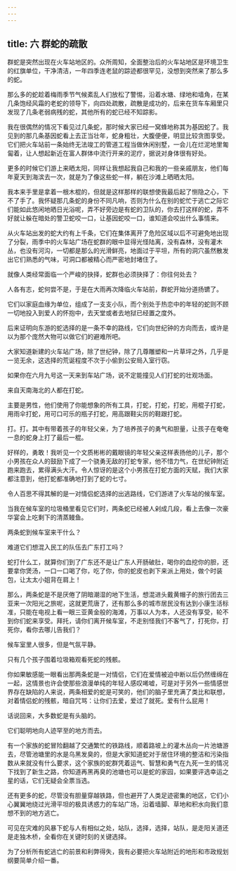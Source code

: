 ```yaml
---
---
---
```

title: 六 群蛇的疏散
---




群蛇是突然出现在火车站地区的。众所周知，全面整治后的火车站地区是环境卫生的红旗单位，干净清洁，一年四季连老鼠的踪迹都很罕见，没想到突然来了那么多的蛇。

那么多的蛇趁着梅雨季节气候紊乱人们放松了警惕，沿着水塘、绿地和墙角，在某几条饱经风霜的老蛇的领导下，向四处疏散，疏散是成功的，后来在货车车厢里只发现了几条老弱病残的蛇，其他所有的蛇已经不知踪影。

我在很偶然的情况下看见过几条蛇，那时候大家已经一窝蜂地称其为基因蛇了。我见到的那几条基因蛇看上去正当壮年，蛇身粗壮，大腹便便，明显比较贪图享受。它们把火车站前一条始终无法竣工的管道工程当做休闲别墅，一会儿在烂泥地里匍匐着，让人想起新近在富人群体中流行开来的泥疗，据说对身体很有好处。

更多的时候它们游上来晒太阳，同样让我想起我自己和我的一些亲戚朋友，他们每年夏天到海滨去一次，就是为了像这些蛇一样，躺在沙滩上晒晒太阳。

我本来手里是拿着一根木棍的，但就是这样那样的联想使我最后起了恻隐之心，下不了手了。我怀疑那几条蛇的身份不同凡响，否则为什么在别的蛇忙于逃亡之际它们能如此悠闲地晒日光浴呢，弄不好旁边是有蛇的卫队的，你去打这样的蛇，弄不好就让躲在暗处的警卫蛇咬一口，让基因蛇咬一口，谁知道会咬出什么事情来。

从火车站出发的蛇大约有上千条，它们在集体离开了危险区域以后不可避免地出现了分裂，雨季中的火车站广场在蛇群的眼中显得光怪陆离，没有森林，没有灌木丛，也没有河沟，一切都是那么的光滑鲜亮，地面过于平坦，所有的洞穴虽然散发出它们熟悉的气味，可洞口都被精心而严密地封堵住了。

就像人类经常面临一个严峻的抉择，蛇群也必须抉择了：你往何处去？

人各有志，蛇何尝不是，于是在大雨再次降临火车站前，群蛇开始分道扬镳了。

它们以家庭血缘为单位，组成了一支支小队，而个别处于热恋中的年轻的蛇则不顾一切地投入到爱人的怀抱中，去天堂或者去地狱已经置之度外。

后来证明向东游的蛇选择的是一条不幸的路线，它们向世纪钟的方向而去，或许是以为那个庞然大物可以做它们的避难所吧。

大家知道新建的火车站广场，除了世纪钟，除了几尊雕塑和一片草坪之外，几乎是一览无余，这选择的荒诞程度不次于小偷到公安局入室行窃。

如果你在六月九号这一天来到车站广场，说不定能撞见人们打蛇的壮观场面。

来自天南海北的人都在打蛇。

主要是男性，他们使用了你能想象的所有工具，打蛇，打蛇，打蛇，用棍子打蛇，用雨伞打蛇，用可口可乐的瓶子打蛇，用高跟鞋尖厉的鞋跟打蛇。

打。打。其中有带着孩子的年轻父亲，为了培养孩子的勇气和胆量，让孩子在奄奄一息的蛇身上打了最后一棍。

好样的，勇敢！我听见一个文质彬彬的戴眼镜的年轻父亲这样表扬他的儿子，那个小男孩在众人的鼓励下成了一个骁勇无敌的打蛇专家，他不惜力气，在世纪钟附近跑来跑去，累得满头大汗。令人惊讶的是这个小男孩在打蛇方面的天赋，我们大家都注意到，他打蛇都准确地打到了蛇的七寸。

令人百思不得其解的是一对情侣蛇选择的出逃路线，它们游进了火车站的候车室。

当我在候车室的垃圾桶里看见它们时，两条蛇已经被人剁成几段，看上去像一次豪华宴会上吃剩下的清蒸鳗鱼。

两条蛇到候车室来干什么？

难道它们想混入民工的队伍去广东打工吗？

蛇打什么工，就算你们到了广东还不是让广东人开肠破肚，喝你的血挖你的胆，还要拿你煲汤，一口一口喝了你，吃了你，你的蛇皮也剥下来派上用处，做个时装包，让太太小姐背在肩上！

那么，两条蛇是不是厌倦了阴暗潮湿的地下生活，想混进头戴黄帽子的旅行团去三亚来一次阳光之旅呢，这就更荒唐了，还有那么多的城市居民没有达到小康生活标准，只能在电视上看一眼三亚黄金般的海滩，万事以人为本，人还没有享受，轮不到你们蛇来享受。拜托，请你们离开候车室，不走别怪我们不客气了，打死你，打死你，看你去哪儿告我们？

候车室里人很多，但是气氛平静。

只有几个孩子围着垃圾箱观看死蛇的残骸。

你如果敏感能一眼看出那两条蛇是一对情侣，它们在爱情被迫中断以后仍然缠绵在一起，这情景也许会使那些浪漫单纯的年轻人感叹唏嘘，可是对于另外一些情感世界存在缺陷的人来说，两条相爱的蛇是可笑的，他们的脑子里充满了类比和联想，对着情侣蛇的残骸，暗自咒骂：让你们去爱，爱过了就死。爱有什么屁用！

话说回来，大多数蛇是有头脑的。

它们聪明地向人迹罕至的地方而去。

有一个家族的蛇冒险翻越了交通繁忙的铁路线，顺着路坡上的灌木丛向一片池塘游去，尽管池塘里的水是乌黑发臭的，但是大家知道蛇对于居住环境的整洁和污染指数从来就没有什么要求，这个家族的蛇群凭着运气、智慧和勇气在九死一生的情况下找到了新生之路，你知道再黑再臭的池塘也可以是蛇的家园，如果要评选幸运之星的话，它们无疑会全票当选。

还有更多的蛇，尽管没有胆量穿越铁路，但也避开了人类足迹密集的地区，它们小心翼翼地绕过光滑平坦的极具诱惑力的车站广场，沿着墙脚、草地和积水向我们意想不到的地方逃亡。

可见在灾难的风暴下蛇与人有相似之处，站队，选择，选择，站队，是走阳关道还是走独木桥，全看你在关键时刻的关键选择。

为了分析所有蛇逃亡的前景和利弊得失，我有必要把火车站附近的地形和市政规划纲要简单介绍一番。